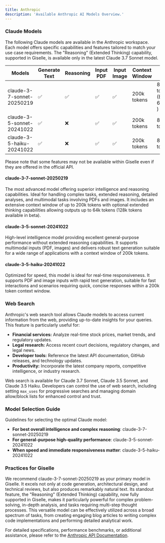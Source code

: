 ```yaml
---
title: Anthropic
description: 'Available Anthropic AI Models Overview.'
---
```


### Claude Models

The following Claude models are available in the Anthropic workspace. Each model offers specific capabilities and features tailored to match your use case requirements. The "Reasoning" (Extended Thinking) capability, supported in Giselle, is available only in the latest Claude 3.7 Sonnet model.

| Models                       | Generate Text | Reasoning | Input PDF | Input Image | Context Window | Max Output                       | Plan@Giselle |
|------------------------------|---------------|-----------|-----------|-------------|----------------|----------------------------------|--------------|
| claude-3-7-sonnet-20250219   | ✅            | ✅        | ✅        | ✅          | 200k tokens    | 8192 tokens (Extended: 64k/128k ​) | Pro          |
| claude-3-5-sonnet-20241022   | ✅            | ❌        | ✅        | ✅          | 200k tokens    | 8192 tokens                      | Pro          |
| claude-3-5-haiku-20241022    | ✅            | ❌        | ✅        | ✅          | 200k tokens    | 8192 tokens                      | Free         |

Please note that some features may not be available within Giselle even if they are offered in the official API. 

#### claude-3-7-sonnet-20250219
The most advanced model offering superior intelligence and reasoning capabilities. Ideal for handling complex tasks, extended reasoning, detailed analyses, and multimodal tasks involving PDFs and images. It includes an extensive context window of up to 200k tokens with optional extended thinking capabilities allowing outputs up to 64k tokens (128k tokens available in beta).

#### claude-3-5-sonnet-20241022
High-level intelligence model providing excellent general-purpose performance without extended reasoning capabilities. It supports multimodal inputs (PDF, images) and delivers robust text generation suitable for a wide range of applications with a context window of 200k tokens.

#### claude-3-5-haiku-20241022
Optimized for speed, this model is ideal for real-time responsiveness. It supports PDF and image inputs with rapid text generation, suitable for fast interactions and scenarios requiring quick, concise responses within a 200k token context window.

### Web Search

Anthropic's web search tool allows Claude models to access current information from the web, providing up-to-date insights for your queries. This feature is particularly useful for:

*   **Financial services:** Analyze real-time stock prices, market trends, and regulatory updates.
*   **Legal research:** Access recent court decisions, regulatory changes, and legal news.
*   **Developer tools:** Reference the latest API documentation, GitHub releases, and technology updates.
*   **Productivity:** Incorporate the latest company reports, competitive intelligence, or industry research.

Web search is available for Claude 3.7 Sonnet, Claude 3.5 Sonnet, and Claude 3.5 Haiku. Developers can control the use of web search, including setting `max_uses` for progressive searches and managing domain allow/block lists for enhanced control and trust.

### Model Selection Guide

Guidelines for selecting the optimal Claude model:

- **For best overall intelligence and complex reasoning**: claude-3-7-sonnet-20250219
- **For general-purpose high-quality performance**: claude-3-5-sonnet-20241022
- **When speed and immediate responsiveness matter**: claude-3-5-haiku-20241022

### Practices for Giselle
We recommend claude-3-7-sonnet-20250219 as your primary model in Giselle. It excels not only at code generation, architectural design, and technical reviews, but also produces remarkably natural text. Its standout feature, the "Reasoning" (Extended Thinking) capability, now fully supported in Giselle, makes it particularly powerful for complex problem-solving, in-depth analysis, and tasks requiring multi-step thought processes. This versatile model can be effectively utilized across a broad spectrum of tasks, from creating engaging blog articles to writing complex code implementations and performing detailed analytical work.

For detailed specifications, performance benchmarks, or additional assistance, please refer to the [Anthropic API Documentation](https://docs.anthropic.com/en/docs/about-claude/models/all-models).
